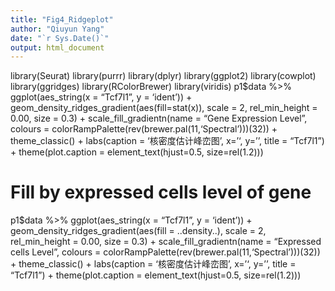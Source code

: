 ---
title: "Fig4_Ridgeplot"
author: "Qiuyun Yang"
date: "`r Sys.Date()`"
output: html_document
---

library(Seurat)
library(purrr)
library(dplyr)
library(ggplot2)
library(cowplot)
library(ggridges)
library(RColorBrewer)
library(viridis)
p1$data %>% ggplot(aes_string(x = "Tcf7l1", y = 'ident')) +
  geom_density_ridges_gradient(aes(fill=stat(x)), scale = 2, rel_min_height = 0.00, size = 0.3) +
  scale_fill_gradientn(name = "Gene Expression Level", colours = colorRampPalette(rev(brewer.pal(11,'Spectral')))(32)) +
  theme_classic() + labs(caption = '核密度估计峰峦图', x='', y='', title = "Tcf7l1") +
  theme(plot.caption = element_text(hjust=0.5, size=rel(1.2)))

# Fill by expressed cells level of gene
p1$data %>% ggplot(aes_string(x = "Tcf7l1", y = 'ident')) +
  geom_density_ridges_gradient(aes(fill = ..density..), scale = 2, rel_min_height = 0.00, size = 0.3) +
  scale_fill_gradientn(name = "Expressed cells Level", colours = colorRampPalette(rev(brewer.pal(11,'Spectral')))(32)) +
  theme_classic() + labs(caption = '核密度估计峰峦图', x='', y='', title = "Tcf7l1") +
  theme(plot.caption = element_text(hjust=0.5, size=rel(1.2)))
